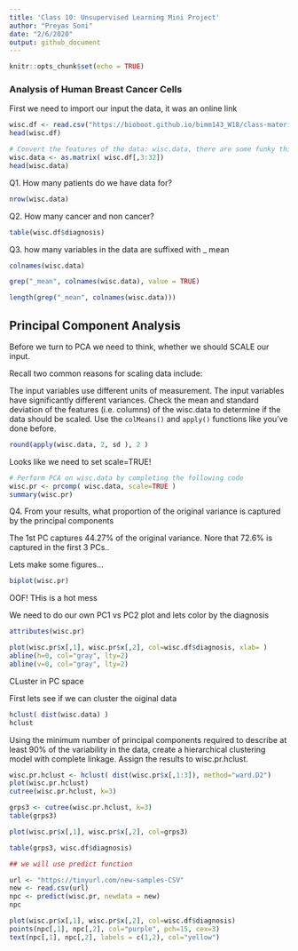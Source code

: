 ```yaml
---
title: 'Class 10: Unsupervised Learning Mini Project'
author: "Preyas Soni"
date: "2/6/2020"
output: github_document
---
```


```r
knitr::opts_chunk$set(echo = TRUE)
```

### Analysis of Human Breast Cancer Cells 

First we need to import our input the data, it was an online link 

```r
wisc.df <- read.csv("https://bioboot.github.io/bimm143_W18/class-material/WisconsinCancer.csv")
head(wisc.df)
```
```r
# Convert the features of the data: wisc.data, there are some funky things in this dataset that we will ignore for our analysis. this includes our ID and diagnosis coulum and the funny last x couloumn
wisc.data <- as.matrix( wisc.df[,3:32])
head(wisc.data)
```

Q1. How many patients do we have data for? 

```r
nrow(wisc.data)
```

Q2. How many cancer and non cancer? 

```r
table(wisc.df$diagnosis)
```

Q3. how many variables in the data are suffixed with _ mean 

```r
colnames(wisc.data)
```
```r
grep("_mean", colnames(wisc.data), value = TRUE)
```

```r
length(grep("_mean", colnames(wisc.data)))
```

## Principal Component Analysis 

Before we turn to PCA we need to think, whether we should SCALE our input. 

Recall two common reasons for scaling data include:

The input variables use different units of measurement.
The input variables have significantly different variances.
Check the mean and standard deviation of the features (i.e. columns) of the wisc.data to determine if the data should be scaled. Use the `colMeans()` and `apply()` functions like you’ve done before.

```r
round(apply(wisc.data, 2, sd ), 2 )
```


Looks like we need to set scale=TRUE! 




```r
# Perform PCA on wisc.data by completing the following code
wisc.pr <- prcomp( wisc.data, scale=TRUE )
summary(wisc.pr)
```

Q4. From your results, what proportion of the original variance is captured by the principal components 

The 1st PC captures 44.27% of the original variance. Nore that 72.6% is captured in the first 3 PCs.. 

Lets make some figures... 

```r
biplot(wisc.pr)
```

OOF! THis is a hot mess 

We need to do our own PC1 vs PC2 plot and lets color by the diagnosis 

```r
attributes(wisc.pr)
```

```r
plot(wisc.pr$x[,1], wisc.pr$x[,2], col=wisc.df$diagnosis, xlab= )
abline(h=0, col="gray", lty=2)
abline(v=0, col="gray", lty=2)
```

CLuster in PC space 

First lets see if we can cluster the oiginal data 

```r
hclust( dist(wisc.data) )
hclust
```


Using the minimum number of principal components required to describe at least 90% of the variability in the data, create a hierarchical clustering model with complete linkage. Assign the results to wisc.pr.hclust.
```r
wisc.pr.hclust <- hclust( dist(wisc.pr$x[,1:3]), method="ward.D2")
plot(wisc.pr.hclust)
cutree(wisc.pr.hclust, k=3)
```
```r
grps3 <- cutree(wisc.pr.hclust, k=3)
table(grps3)
```
```r
plot(wisc.pr$x[,1], wisc.pr$x[,2], col=grps3)
```

```r
table(grps3, wisc.df$diagnosis)
```

```r

## we will use predict function 

url <- "https://tinyurl.com/new-samples-CSV"
new <- read.csv(url)
npc <- predict(wisc.pr, newdata = new)
npc
```

```r
plot(wisc.pr$x[,1], wisc.pr$x[,2], col=wisc.df$diagnosis)
points(npc[,1], npc[,2], col="purple", pch=15, cex=3)
text(npc[,1], npc[,2], labels = c(1,2), col="yellow")
```

